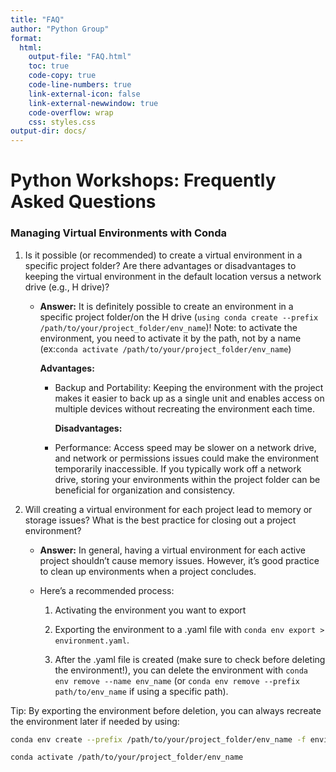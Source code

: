 ```yaml
---
title: "FAQ"
author: "Python Group"
format: 
  html:
    output-file: "FAQ.html"
    toc: true
    code-copy: true
    code-line-numbers: true
    link-external-icon: false
    link-external-newwindow: true
    code-overflow: wrap
    css: styles.css
output-dir: docs/
---
```


# Python Workshops: Frequently Asked Questions

### Managing Virtual Environments with Conda

1.  Is it possible (or recommended) to create a virtual environment in a specific project folder? Are there advantages or disadvantages to keeping the virtual environment in the default location versus a network drive (e.g., H drive)?

    -   **Answer:** It is definitely possible to create an environment in a specific project folder/on the H drive (`using conda create --prefix /path/to/your/project_folder/env_name`)! Note: to activate the environment, you need to activate it by the path, not by a name (ex:`conda activate /path/to/your/project_folder/env_name`)

        **Advantages:**

        -   Backup and Portability: Keeping the environment with the project makes it easier to back up as a single unit and enables access on multiple devices without recreating the environment each time.

            **Disadvantages:**

        -   Performance: Access speed may be slower on a network drive, and network or permissions issues could make the environment temporarily inaccessible. If you typically work off a network drive, storing your environments within the project folder can be beneficial for organization and consistency.

2.  Will creating a virtual environment for each project lead to memory or storage issues? What is the best practice for closing out a project environment?

    -   **Answer:** In general, having a virtual environment for each active project shouldn’t cause memory issues. However, it’s good practice to clean up environments when a project concludes.

    -   Here’s a recommended process:

        1.  Activating the environment you want to export

        2.  Exporting the environment to a .yaml file with `conda env export > environment.yaml`.

        3.  After the .yaml file is created (make sure to check before deleting the environment!), you can delete the environment with `conda env remove --name env_name` (or `conda env remove --prefix path/to/env_name` if using a specific path).

Tip: By exporting the environment before deletion, you can always recreate the environment later if needed by using:

``` bash
conda env create --prefix /path/to/your/project_folder/env_name -f environment.yaml
```

``` bash
conda activate /path/to/your/project_folder/env_name
```